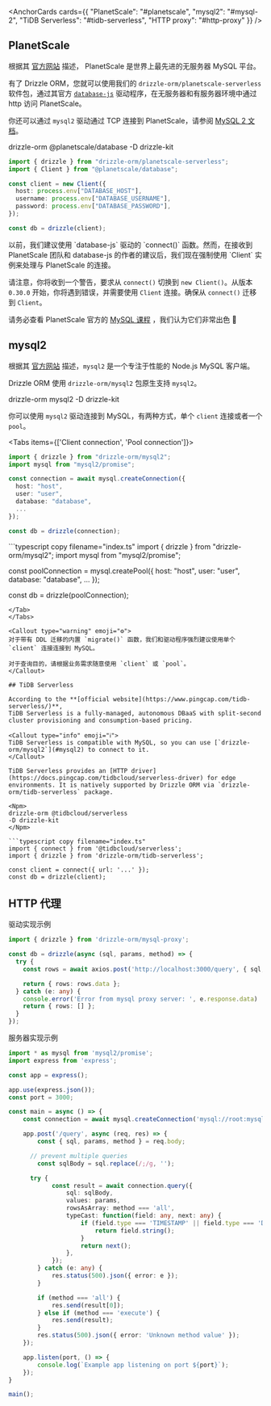 
<AnchorCards cards={{
  "PlanetScale": "#planetscale",
  "mysql2": "#mysql-2",
  "TiDB Serverless": "#tidb-serverless",
  "HTTP proxy": "#http-proxy"
}} />

## PlanetScale

根据其 [官方网站](https://planetscale.com/) 描述，
PlanetScale 是世界上最先进的无服务器 MySQL 平台。

有了 Drizzle ORM，您就可以使用我们的 `drizzle-orm/planetscale-serverless` 软件包，通过其官方 [`database-js`](https://github.com/planetscale/database-js) 驱动程序，在无服务器和有服务器环境中通过 http 访问 PlanetScale。

你还可以通过 `mysql2` 驱动通过 TCP 连接到 PlanetScale，请参阅 [MySQL 2 文档](/docs/get-started-mysql#mysql-2)。

<Npm>
drizzle-orm @planetscale/database
-D drizzle-kit
</Npm>

```typescript copy filename="index.ts"
import { drizzle } from "drizzle-orm/planetscale-serverless";
import { Client } from "@planetscale/database";

const client = new Client({
  host: process.env["DATABASE_HOST"],
  username: process.env["DATABASE_USERNAME"],
  password: process.env["DATABASE_PASSWORD"],
});

const db = drizzle(client);
```

<Callout type="warning" emoji="⚠️">
以前，我们建议使用 `database-js` 驱动的 `connect()` 函数。然而，在接收到 PlanetScale 团队和 database-js 的作者的建议后，我们现在强制使用 `Client` 实例来处理与 PlanetScale 的连接。

请注意，你将收到一个警告，要求从 `connect()` 切换到 `new Client()`。从版本 `0.30.0` 开始，你将遇到错误，并需要使用 `Client` 连接。确保从 `connect()` 迁移到 `Client`。
</Callout>

请务必查看 PlanetScale 官方的 [MySQL 课程](https://planetscale.com/courses/mysql-for-developers/introduction/course-introduction)
，我们认为它们非常出色 🙌

## mysql2

根据其 [官方网站](https://github.com/sidorares/node-mysql2) 描述，`mysql2` 是一个专注于性能的 Node.js MySQL 客户端。

Drizzle ORM 使用 `drizzle-orm/mysql2` 包原生支持 `mysql2`。

<Npm>
drizzle-orm mysql2
-D drizzle-kit
</Npm>

你可以使用 `mysql2` 驱动连接到 MySQL，有两种方式，单个 `client` 连接或者一个 `pool`。

<Tabs items={['Client connection', 'Pool connection']}>
  <Tab>
  ```typescript copy filename="index.ts"
  import { drizzle } from "drizzle-orm/mysql2";
  import mysql from "mysql2/promise";

  const connection = await mysql.createConnection({
    host: "host",
    user: "user",
    database: "database",
    ...
  });

  const db = drizzle(connection);
  ```
  </Tab>

  <Tab>
  ```typescript copy filename="index.ts"
  import { drizzle } from "drizzle-orm/mysql2";
  import mysql from "mysql2/promise";

  const poolConnection = mysql.createPool({
    host: "host",
    user: "user",
    database: "database",
    ...
  });

  const db = drizzle(poolConnection);
  ```
  </Tab>
</Tabs>

<Callout type="warning" emoji="⚙️">
对于带有 DDL 迁移的内置 `migrate()` 函数，我们和驱动程序强烈建议使用单个 `client` 连接连接到 MySQL。

对于查询目的，请根据业务需求随意使用 `client` 或 `pool`。
</Callout>

## TiDB Serverless

According to the **[official website](https://www.pingcap.com/tidb-serverless/)**, 
TiDB Serverless is a fully-managed, autonomous DBaaS with split-second cluster provisioning and consumption-based pricing.

<Callout type="info" emoji="ℹ️">
TiDB Serverless is compatible with MySQL, so you can use [`drizzle-orm/mysql2`](#mysql2) to connect to it.
</Callout>

TiDB Serverless provides an [HTTP driver](https://docs.pingcap.com/tidbcloud/serverless-driver) for edge environments. It is natively supported by Drizzle ORM via `drizzle-orm/tidb-serverless` package.

<Npm>
drizzle-orm @tidbcloud/serverless
-D drizzle-kit
</Npm>

```typescript copy filename="index.ts"
import { connect } from '@tidbcloud/serverless';
import { drizzle } from 'drizzle-orm/tidb-serverless';

const client = connect({ url: '...' });
const db = drizzle(client);
```

## HTTP 代理

驱动实现示例

```typescript copy
import { drizzle } from 'drizzle-orm/mysql-proxy';

const db = drizzle(async (sql, params, method) => {
  try {
    const rows = await axios.post('http://localhost:3000/query', { sql, params, method });

    return { rows: rows.data };
  } catch (e: any) {
    console.error('Error from mysql proxy server: ', e.response.data)
    return { rows: [] };
  }
});
```

服务器实现示例

```ts
import * as mysql from 'mysql2/promise';
import express from 'express';

const app = express();

app.use(express.json());
const port = 3000;

const main = async () => {
    const connection = await mysql.createConnection('mysql://root:mysql@127.0.0.1:5432/drizzle');

    app.post('/query', async (req, res) => {
    	const { sql, params, method } = req.body;

      // prevent multiple queries
    	const sqlBody = sql.replace(/;/g, '');

      try {
            const result = await connection.query({
                sql: sqlBody,
                values: params,
                rowsAsArray: method === 'all',
                typeCast: function(field: any, next: any) {
                    if (field.type === 'TIMESTAMP' || field.type === 'DATETIME' || field.type === 'DATE') {
                        return field.string();
                    }
                    return next();
                },
            });
    	} catch (e: any) {
    		res.status(500).json({ error: e });
    	}

    	if (method === 'all') {
    		res.send(result[0]);
    	} else if (method === 'execute') {
    		res.send(result);
    	}
    	res.status(500).json({ error: 'Unknown method value' });
    });

    app.listen(port, () => {
    	console.log(`Example app listening on port ${port}`);
    });
}

main();
```

